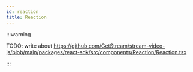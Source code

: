 ```yaml
---
id: reaction
title: Reaction
---
```


:::warning

TODO: write about https://github.com/GetStream/stream-video-js/blob/main/packages/react-sdk/src/components/Reaction/Reaction.tsx

:::
